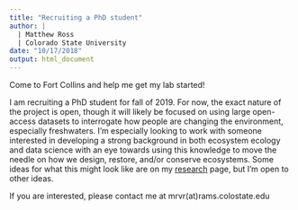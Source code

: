 ```yaml
---
title: "Recruiting a PhD student"
author: |
  | Matthew Ross
  | Colorado State University
date: "10/17/2018"
output: html_document
---
```


Come to Fort Collins and help me get my lab started! 

I am recruiting a PhD student for fall of 2019. For now, the exact nature of the project is open, though it will likely be focused on using large open-access datasets to interrogate how people are changing the environment, especially freshwaters. I'm especially looking to work with someone interested in developing a strong background in both ecosystem ecology and data science with an eye towards using this knowledge to move the needle on how we design, restore, and/or conserve ecosystems. Some ideas for what this might look like are on my [research](research.html) page, but I'm open to other ideas. 

If you are interested, please contact me at mrvr(at)rams.colostate.edu